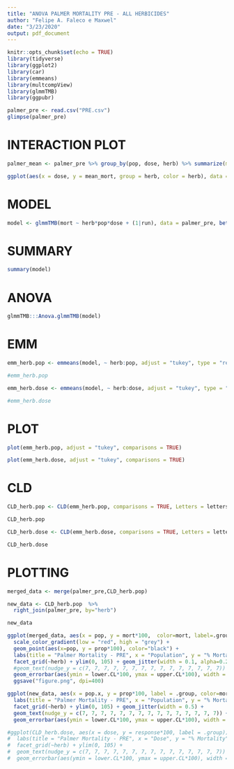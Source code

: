 ```yaml
---
title: "ANOVA PALMER MORTALITY PRE - ALL HERBICIDES"
author: "Felipe A. Faleco e Maxwel"
date: "3/23/2020"
output: pdf_document
---
```


```r

knitr::opts_chunk$set(echo = TRUE)
library(tidyverse)
library(ggplot2)
library(car)
library(emmeans)
library(multcompView)
library(glmmTMB)
library(ggpubr)

palmer_pre <- read.csv("PRE.csv")
glimpse(palmer_pre)
```


# INTERACTION PLOT

```r

palmer_mean <- palmer_pre %>% group_by(pop, dose, herb) %>% summarize(mean_mort = mean(mort)) 

ggplot(aes(x = dose, y = mean_mort, group = herb, color = herb), data = palmer_mean) + geom_point() + geom_line() + theme_classic() + facet_wrap(~ pop)

```


# MODEL

```r
model <- glmmTMB(mort ~ herb*pop*dose + (1|run), data = palmer_pre, beta_family(link = "logit"))
```


# SUMMARY

```r
summary(model)
```


# ANOVA

```r

glmmTMB:::Anova.glmmTMB(model)

```


# EMM

```r

emm_herb.pop <- emmeans(model, ~ herb:pop, adjust = "tukey", type = "response", contr = "pairwise")

#emm_herb.pop

emm_herb.dose <- emmeans(model, ~ herb:dose, adjust = "tukey", type = "response", contr = "pairwise")

#emm_herb.dose

```


# PLOT

```r

plot(emm_herb.pop, adjust = "tukey", comparisons = TRUE)

plot(emm_herb.dose, adjust = "tukey", comparisons = TRUE)

```


# CLD

```r

CLD_herb.pop <- CLD(emm_herb.pop, comparisons = TRUE, Letters = letters, adjust = "tukey", reversed = TRUE)

CLD_herb.pop

CLD_herb.dose <- CLD(emm_herb.dose, comparisons = TRUE, Letters = letters, adjust = "tukey", reversed = TRUE)

CLD_herb.dose

```


# PLOTTING


```r
merged_data <- merge(palmer_pre,CLD_herb.pop) 

new_data <- CLD_herb.pop  %>% 
  right_join(palmer_pre, by="herb")

new_data
```


```r
ggplot(merged_data, aes(x = pop, y = mort*100,  color=mort, label=.group))  + theme_classic() +
  scale_color_gradient(low = "red", high = "grey") +
  geom_point(aes(x=pop, y = prop*100), color="black") +
  labs(title = "Palmer Mortality - PRE", x = "Population", y = "% Mortality") +
  facet_grid(~herb) + ylim(0, 105) + geom_jitter(width = 0.1, alpha=0.2) +
  #geom_text(nudge_y = c(7, 7, 7, 7, 7, 7, 7, 7, 7, 7, 7, 7, 7, 7, 7)) +
  geom_errorbar(aes(ymin = lower.CL*100, ymax = upper.CL*100), width = 0.2, color="black") +
  ggsave("figure.png", dpi=400)
```


```r
ggplot(new_data, aes(x = pop.x, y = prop*100, label = .group, color=mort*100)) + geom_point(size = 2) + theme_classic() +
  labs(title = "Palmer Mortality - PRE", x = "Population", y = "% Mortality") +
  facet_grid(~herb) + ylim(0, 105) + geom_jitter(width = 0.5) +
  geom_text(nudge_y = c(7, 7, 7, 7, 7, 7, 7, 7, 7, 7, 7, 7, 7, 7, 7)) +
  geom_errorbar(aes(ymin = lower.CL*100, ymax = upper.CL*100), width = 0.2)
```


```r
#ggplot(CLD_herb.dose, aes(x = dose, y = response*100, label = .group)) + geom_point(size = 2) + theme_classic() +
#  labs(title = "Palmer Mortality - PRE", x = "Dose", y = "% Mortality") +
#  facet_grid(~herb) + ylim(0, 105) +
#  geom_text(nudge_y = c(7, 7, 7, 7, 7, 7, 7, 7, 7, 7, 7, 7, 7, 7, 7)) +
#  geom_errorbar(aes(ymin = lower.CL*100, ymax = upper.CL*100), width = 0.2)
```